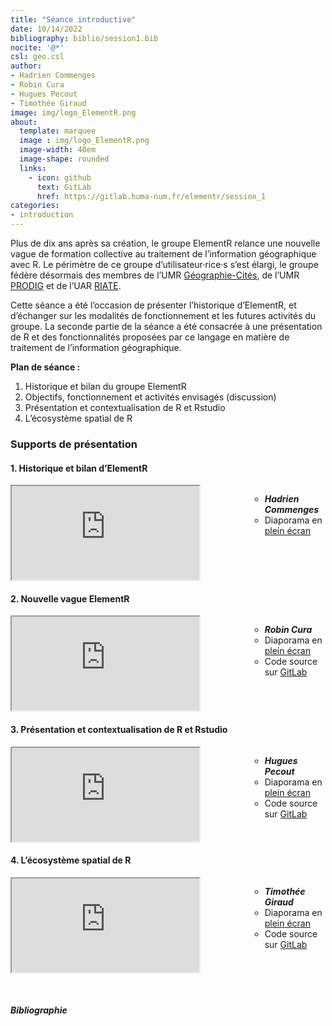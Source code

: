 ```yaml
---
title: "Séance introductive"
date: 10/14/2022
bibliography: biblio/session1.bib
nocite: '@*'
csl: geo.csl
author: 
- Hadrien Commenges
- Robin Cura
- Hugues Pecout
- Timothée Giraud
image: img/logo_ElementR.png
about:
  template: marquee
  image : img/logo_ElementR.png
  image-width: 40em
  image-shape: rounded
  links:
    - icon: github
      text: GitLab
      href: https://gitlab.huma-num.fr/elementr/session_1
categories: 
- introduction
---
```


Plus de dix ans après sa création, le groupe ElementR relance une nouvelle vague de formation collective au traitement de l'information géographique avec R. Le périmètre de ce groupe d'utilisateur·rice·s s'est élargi, le groupe fédère désormais des membres de l'UMR [Géographie-Cités](https://geographie-cites.cnrs.fr/), de l'UMR [PRODIG](https://www.prodig.cnrs.fr/) et de l'UAR [RIATE](https://riate.cnrs.fr/).

Cette séance a été l'occasion de présenter l'historique d'ElementR, et d'échanger sur les modalités de fonctionnement et les futures activités du groupe. La seconde partie de la séance a été consacrée à une présentation de R et des fonctionnalités proposées par ce langage en matière de traitement de l'information géographique.

**Plan de séance :**

1.  Historique et bilan du groupe ElementR
2.  Objectifs, fonctionnement et activités envisagés (discussion)
3.  Présentation et contextualisation de R et Rstudio
4.  L'écosystème spatial de R

### Supports de présentation

#### 1. Historique et bilan d'ElementR

::: columns
::: {.column width="70%"}
<object class="slide" data="support/elementr_historique.pdf" type="application/pdf">

<iframe src="https://docs.google.com/viewer?url=your_url_to_pdf&amp;embedded=true">

</iframe>

</object>
:::

::: {.column width="30%"}
<ul class="metaslide">

-   <i class="bi bi-person-fill"> **Hadrien Commenges**</i>
-   <i class="bi bi-file-earmark-slides"></i> Diaporama en [plein écran](support/elementr_historique.pdf)\

</ul>
:::
:::

#### 2. Nouvelle vague ElementR

::: columns
::: {.column width="70%"}
<iframe class="slide" src="https://elementr.gitpages.huma-num.fr/session_1/groupe_elementr/#/title-slide">

</iframe>
:::

::: {.column width="30%"}
<ul class="metaslide">

-   <i class="bi bi-person-fill"> **Robin Cura**</i>
-   <i class="bi bi-file-earmark-slides"></i> Diaporama en [plein écran](https://elementr.gitpages.huma-num.fr/session_1/groupe_elementr/#/title-slide)\
-   <i class="bi bi-github"></i> Code source sur [GitLab](https://gitlab.huma-num.fr/elementr/session_1/groupe_elementr)

</ul>
:::
:::

#### 3. Présentation et contextualisation de R et Rstudio

::: columns
::: {.column width="70%"}
<iframe class="slide" src="https://elementr.gitpages.huma-num.fr/session_1/Presentation_R/#/">

</iframe>
:::

::: {.column width="30%"}
<ul class="metaslide">

-   <i class="bi bi-person-fill"> **Hugues Pecout**</i>
-   <i class="bi bi-file-earmark-slides"></i> Diaporama en [plein écran](https://elementr.gitpages.huma-num.fr/session_1/Presentation_R/#/)\
-   <i class="bi bi-github"></i> Code source sur [GitLab](https://gitlab.huma-num.fr/elementr/session_1/Presentation_R)

</ul>
:::
:::

#### 4. L'écosystème spatial de R

::: columns
::: {.column width="70%"}
<iframe class="slide" src="https://elementr.gitpages.huma-num.fr/session_1/rspatial/#/title-slide">

</iframe>
:::

::: {.column width="30%"}
<ul class="metaslide">

-   <i class="bi bi-person-fill"> **Timothée Giraud**</i>
-   <i class="bi bi-file-earmark-slides"></i> Diaporama en [plein écran](https://elementr.gitpages.huma-num.fr/session_1/rspatial/#/title-slide)
-   <i class="bi bi-github"></i> Code source sur [GitLab](https://gitlab.huma-num.fr/elementr/session_1/rspatial)

</ul>
:::
:::

\

##### Bibliographie

::: {#refs}
:::
